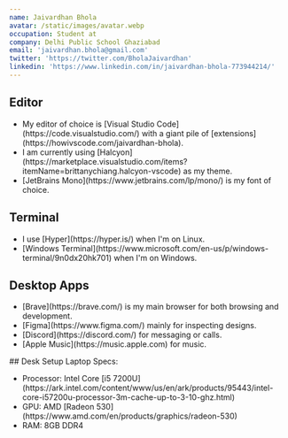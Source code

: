 ```yaml
---
name: Jaivardhan Bhola
avatar: /static/images/avatar.webp
occupation: Student at 
company: Delhi Public School Ghaziabad
email: 'jaivardhan.bhola@gmail.com'
twitter: 'https://twitter.com/BholaJaivardhan'
linkedin: 'https://www.linkedin.com/in/jaivardhan-bhola-773944214/'
---
```


## Editor

<ul>
  <li>
    My editor of choice is [Visual Studio Code](https://code.visualstudio.com/) with a giant pile of
    [extensions](https://howivscode.com/jaivardhan-bhola).
  </li>
  <li>
    I am currently using
    [Halcyon](https://marketplace.visualstudio.com/items?itemName=brittanychiang.halcyon-vscode) as my
    theme.
  </li>
  <li>
    [JetBrains Mono](https://www.jetbrains.com/lp/mono/) is my font of choice.
  </li>
</ul>

## Terminal

<ul>
  <li>I use [Hyper](https://hyper.is/) when I'm on Linux.</li>
  <li>
    [Windows Terminal](https://www.microsoft.com/en-us/p/windows-terminal/9n0dx20hk701) when I'm on
    Windows.
  </li>
</ul>

## Desktop Apps

<ul>
  <li>[Brave](https://brave.com/) is my main browser for both browsing and development.</li>
  <li>[Figma](https://www.figma.com/) mainly for inspecting designs.</li>
  <li>
    [Discord](https://discord.com/) for messaging or calls.
  </li>
  <li>[Apple Music](https://music.apple.com) for music.</li>
</ul>
## Desk Setup
  Laptop Specs:
  <ul>
    <li>
      Processor: Intel Core [i5
      7200U](https://ark.intel.com/content/www/us/en/ark/products/95443/intel-core-i57200u-processor-3m-cache-up-to-3-10-ghz.html)
    </li>
    <li>
      GPU: AMD [Radeon 530](https://www.amd.com/en/products/graphics/radeon-530)
    </li>
    <li>RAM: 8GB DDR4</li>
  </ul>
